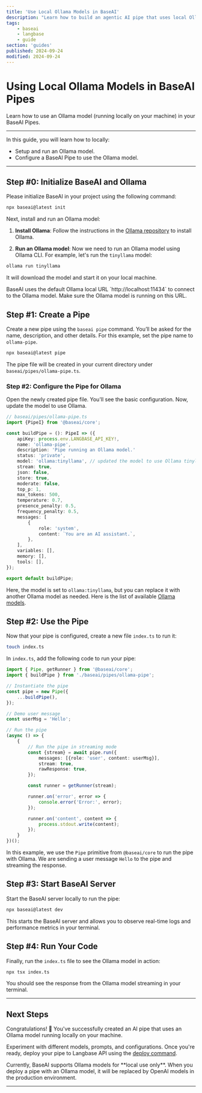 ```yaml
---
title: 'Use Local Ollama Models in BaseAI'
description: "Learn how to build an agentic AI pipe that uses local Ollama models."
tags:
    - baseai
    - langbase
    - guide
section: 'guides'
published: 2024-09-24
modified: 2024-09-24
---
```


# Using Local Ollama Models in BaseAI Pipes

Learn how to use an Ollama model (running locally on your machine) in your BaseAI Pipes.

---

In this guide, you will learn how to locally:

- Setup and run an Ollama model.
- Configure a BaseAI Pipe to use the Ollama model.

---

## Step #0: Initialize BaseAI and Ollama

Please initialize BaseAI in your project using the following command:

```bash
npx baseai@latest init
```

Next, install and run an Ollama model:

1. **Install Ollama**: Follow the instructions in the [Ollama repository](https://github.com/ollama/ollama/blob/main/README.md) to install Ollama.

2. **Run an Ollama model**: Now we need to run an Ollama model using Ollama CLI. For example, let's run the `tinyllama` model:

```bash
ollama run tinyllama
```

It will download the model and start it on your local machine.

<Note>
BaseAI uses the default Ollama local URL `http://localhost:11434` to connect to the Ollama model. Make sure the Ollama model is running on this URL.
</Note>

## Step #1: Create a Pipe

Create a new pipe using the `baseai pipe` command. You’ll be asked for the name, description, and other details. For this example, set the pipe name to `ollama-pipe`.

```bash
npx baseai@latest pipe
```

The pipe file will be created in your current directory under `baseai/pipes/ollama-pipe.ts`.

### Step #2: Configure the Pipe for Ollama

Open the newly created pipe file. You'll see the basic configuration. Now, update the model to use Ollama.

```ts
// baseai/pipes/ollama-pipe.ts
import {PipeI} from '@baseai/core';

const buildPipe = (): PipeI => ({
	apiKey: process.env.LANGBASE_API_KEY!,
	name: 'ollama-pipe',
	description: 'Pipe running an Ollama model.'
	status: 'private',
	model: 'ollama:tinyllama', // updated the model to use Ollama tinyllama model
	stream: true,
	json: false,
	store: true,
	moderate: false,
	top_p: 1,
	max_tokens: 500,
	temperature: 0.7,
	presence_penalty: 0.5,
	frequency_penalty: 0.5,
	messages: [
		{
			role: 'system',
			content: `You are an AI assistant.`,
		},
	],
	variables: [],
	memory: [],
	tools: [],
});

export default buildPipe;
```

Here, the model is set to `ollama:tinyllama`, but you can replace it with another Ollama model as needed. Here is the list of available [Ollama models](https://ollama.com/library).

## Step #2: Use the Pipe

Now that your pipe is configured, create a new file `index.ts` to run it:

```bash
touch index.ts
```

In `index.ts`, add the following code to run your pipe:

```ts
import { Pipe, getRunner } from '@baseai/core';
import { buildPipe } from './baseai/pipes/ollama-pipe';

// Instantiate the pipe
const pipe = new Pipe({
	...buildPipe(),
});

// Demo user message
const userMsg = 'Hello';

// Run the pipe
(async () => {
	{
		// Run the pipe in streaming mode
		const {stream} = await pipe.run({
			messages: [{role: 'user', content: userMsg}],
			stream: true,
			rawResponse: true,
		});

		const runner = getRunner(stream);

		runner.on('error', error => {
			console.error('Error:', error);
		});

		runner.on('content', content => {
			process.stdout.write(content);
		});
	}
})();
```

In this example, we use the `Pipe` primitive from `@baseai/core` to run the pipe with Ollama. We are sending a user message `Hello` to the pipe and streaming the response.

## Step #3: Start BaseAI Server

Start the BaseAI server locally to run the pipe:

```bash
npx baseai@latest dev
```

This starts the BaseAI server and allows you to observe real-time logs and performance metrics in your terminal.

## Step #4: Run Your Code

Finally, run the `index.ts` file to see the Ollama model in action:

```bash
npx tsx index.ts
```

You should see the response from the Ollama model streaming in your terminal.

---

## Next Steps

Congratulations! 🎉 You've successfully created an AI pipe that uses an Ollama model running locally on your machine.

Experiment with different models, prompts, and configurations. Once you're ready, deploy your pipe to Langbase API using the [deploy command](https://langbase.com/docs/deployment/deploy).

<Note>
Currently, BaseAI supports Ollama models for **local use only**. When you deploy a pipe with an Ollama model, it will be replaced by OpenAI models in the production environment.
</Note>

---
